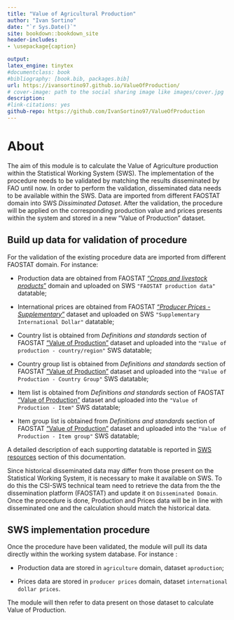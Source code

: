 ```yaml
--- 
title: "Value of Agricultural Production"
author: "Ivan Sortino"
date: "`r Sys.Date()`"
site: bookdown::bookdown_site
header-includes:
- \usepackage{caption}

output:
latex_engine: tinytex
#documentclass: book
#bibliography: [book.bib, packages.bib]
url: https://ivansortino97.github.io/ValueOfProduction/
# cover-image: path to the social sharing image like images/cover.jpg
description:
#link-citations: yes
github-repo: https://github.com/IvanSortino97/ValueOfProduction
---
```


# About

The aim of this module is to calculate the Value of Agriculture production within the Statistical Working System (SWS). The implementation of the procedure needs to be validated by matching the results disseminated by FAO until now. 
In order to perform the validation, disseminated data needs to be available within the SWS. Data are imported from different FAOSTAT domain into SWS _Dissiminated Dataset_. 
After the validation, the procedure will be applied on the corresponding production value and prices presents within the system and stored in a new "Value of Production" dataset.


## Build up data for validation of procedure

For the validation of the existing procedure data are imported from different FAOSTAT domain. For instance: 

  - Production data are obtained from FAOSTAT ["_Crops and livestock products_"](https://www.fao.org/faostat/en/#data/QCL) domain and uploaded on SWS `"FAOSTAT production data"` datatable;
  
  - International prices are obtained from FAOSTAT ["_Producer Prices - Supplementary_"](http://fenix.fao.org/faostat/internal/en/#data/PX) dataset and uploaded on SWS `"Supplementary International Dollar"` datatable;
  
  - Country list is obtained from _Definitions and standards_ section of FAOSTAT ["Value of Production"](https://www.fao.org/faostat/en/#data/QV) dataset and uploaded into the `"Value of production - country/region"` SWS datatable;

  -  Country group list is obtained from _Definitions and standards_ section of FAOSTAT ["Value of Production"](https://www.fao.org/faostat/en/#data/QV) dataset and uploaded into the `"Value of Production - Country Group"` SWS datatable;

  - Item list is obtained from _Definitions and standards_ section of FAOSTAT ["Value of Production"](https://www.fao.org/faostat/en/#data/QV) dataset and uploaded into the `"Value of Production - Item"` SWS datatable;
  
  - Item group list is obtained from _Definitions and standards_ section of FAOSTAT ["Value of Production"](https://www.fao.org/faostat/en/#data/QV) dataset and uploaded into the `"Value of Production - Item group"` SWS datatable;
  
A detailed description of each supporting datatable is reported in [SWS resources](#datatables) section of this documentation. 

Since historical disseminated data may differ from those present on the Statistical Working System, it is necessary to make it available on SWS. To do this the CSI-SWS technical team need to retrieve the data from the the dissemination platform (FAOSTAT) and update it on `Disseminated Domain`. Once the procedure is done, Production and Prices data will be in line with disseminated one and the calculation should match the historical data.

## SWS implementation procedure

Once the procedure have been validated, the module will pull its data directly within the working system database. For instance :

  - Production data are stored in  `agriculture` domain, dataset `aproduction`;
  
  - Prices data are stored in `producer prices` domain, dataset `international dollar prices`.
  
The module will then refer to data present on those dataset to calculate Value of Production.


